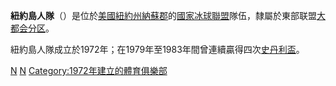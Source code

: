 {{NHL team |
   color1 = #FF7518|
   color2 = #00285D|
   name = 紐約島人隊|
    chinese_name = New York Islanders|
   logo = [[File:NewYorkIslanders.gif|File:NewYorkIslanders.gif]] |
   conference = [[東部联盟|東部联盟]]|
   division = [[大都会分区|大都会分区]] |
   founded = 1972年 |
   arena = [[Barclays_Center|Barclays Center]]|
   city = [[美國|美國]][[紐約州|紐約州]][[紐約市|紐約市]]|
   colors = 深藍、橙|
   manager = Lou Lamoriello|
   coach = Barry Trotz|
   captain = Anders Lee|
   owner = [[王嘉廉|王嘉廉]]|
   championships = 4次 |
 }}

'''紐約島人隊'''（'''{{lang|en|New York Islanders}}'''）是位於[[美國|美國]][[紐約州|紐約州]][[納蘇郡_(紐約州)|納蘇郡]]的[[國家冰球聯盟|國家冰球聯盟]]隊伍，隸屬於東部联盟[[大都会分区|大都会分区]]。

紐約島人隊成立於1972年；在1979年至1983年間曾連續贏得四次[[史丹利盃|史丹利盃]]。

{{NHL}}

[[Category:國家冰球聯盟球隊|N]]
[[Category:長島|N]]
[[Category:1972年建立的體育俱樂部|Category:1972年建立的體育俱樂部]]